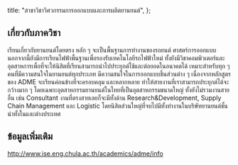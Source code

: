 
  title: "สาขาวิชาวิศวกรรมการออกแบบและการผลิตยานยนต์",
};

<MajorHeader major={Major.ALL[16]} />

## เกี่ยวกับภาควิชา

เรียนเกี่ยวกับยานยนต์โดยตรง หลัก ๆ จะเป็นพื้นฐานการทำงานของรถยนต์ ศาสตร์การออกแบบ นอกจากนี้ยังมีการเรียนไฟฟ้าพื้นฐานเพื่อรองรับเทคโนโลยีรถไฟฟ้าใหม่ ทั้งยังมีวิชาคอมพิวเตอร์และอุตสาหการเพื่อที่จะให้นิสิตที่เรียนสามารถนำไปประยุกต์ใช้และต่อยอดในอนาคตได้ เหมาะสำหรับทุก ๆ คนที่มีความสนใจในยานยนต์ทุกประเภท มีความสนใจในการออกแบบชิ้นส่วนต่าง ๆ เนื่องจากหลักสูตรของ ADME จะเรียนค่อนข้างที่จะครอบคลุม และหลากหลาย ทําให้สายงานที่เราสามารถประยุกต์ได้จะกว้างมาก ๆ โดยเฉพาะอุตสาหกรรมยานยนต์ในไทยที่เป็นอุตสาหกรรมขนาดใหญ่ ทั้งยังไม่รวมงานสายอื่น เช่น Consultant งานที่ตรงสายเลยก็จะมีทั้งด้าน Research&Development, Supply Chain Management และ Logistic โดยนิสิตส่วนใหญ่ที่จบไปมีทั้งทํางานในบริษัทยานยนต์ชั้นนําทั้งในและต่างประเทศ

## ข้อมูลเพิ่มเติม

<a href="http://www.ise.eng.chula.ac.th/academics/adme/info" target="_blank">
  http://www.ise.eng.chula.ac.th/academics/adme/info
</a>
